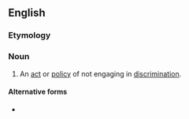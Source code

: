 {{also|non-discrimination}}
==English==

===Etymology===
{{PIE root|en|krey}}
{{prefix|en|non|discrimination}}

===Noun===
{{en-noun|-|s}}

# An [[act]] or [[policy]] of not engaging in [[discrimination]].

====Alternative forms====
* {{l|en|non-discrimination}}